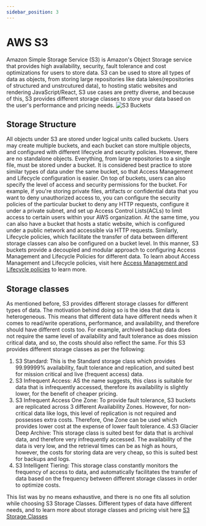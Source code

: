 ```yaml
---
sidebar_position: 3
---
```


# AWS S3

Amazon Simple Storage Service (S3) is Amazon's Object Storage service that provides high availability, security, fault tolerance and cost optimizations for users to
store data. S3 can be used to store all types of data as objects, from storing large repositories like data lakes(repositories of structured and unstrcutured data), to hosting static websites 
and rendering JavaScript/React, S3 use cases are pretty diverse, and because of this, S3 provides different storage classes to store your data based 
on the user's performance and pricing needs.
![S3 Buckets](https://www.testpreptraining.com/tutorial/wp-content/uploads/2019/08/image008.png)

## Storage Structure

All objects under S3 are stored under logical units called buckets. Users may create multiple buckets, and each bucket can store multiple objects, and configured
with different lifecycle and security policies. However, there are no standalone objects. Everything, from large repositories to a single file, must be stored under
a bucket. It is considered best practice to store similar types of data under the same bucket, so that Access Management and Lifecycle configuration is easier.
On top of buckets, users can also specify the level of access and security permissions for the bucket. For example, if you're storing private files, artifacts
or confidential data that you want to deny unauthorized access to, you can configure the security policies of the particular bucket to deny any HTTP requests,
configure it under a private subnet, and set up Access Control Lists(ACLs) to limit access to certain users within your AWS organization. At the same time, you can
also have a bucket that hosts a static website, which is configured under a public network and accessible via HTTP requests. Similarly, Lifecycle policies, which 
facilitate the transfer of data between different storage classes can also be configured on a bucket level. In this manner, S3 buckets provide a decoupled and 
modular approach to configuring Access Management and Lifecycle Policies for different data. To learn about Access Management and Lifecycle policies, visit
here [Access Management and Lifecycle policies](https://docs.aws.amazon.com/AmazonS3/latest/userguide/Welcome.html) to learn more.

## Storage classes

As mentioned before, S3 provides different storage classes for different types of data. The motivation behind doing so is the idea that data is heterogeneous. This
means that different data have different needs when it comes to read/write operations, performance, and availability, and therefore should have different costs too.
For example, archived backup data does not require the same level of availability and fault tolerance as does mission critical data, and so, the costs should also
reflect the same. For this S3 provides different storage classes as per the following:

1. S3 Standard: This is the Standard storage class which provides 99.99999% availability, fault tolerance and replication, and suited best for mission critical and 
live (frequent access) data.
2. S3 Infrequent Access: AS the name suggests, this class is suitable for data that is infrequently accessed, therefore its availability is slightly lower, for the 
benefit of cheaper pricing.
3. S3 Infrequent Access One Zone: To provide fault tolerance, S3 buckets are replicated across 3 different Availability Zones. However, for non-critical data like
logs, this level of replication is not required and possesses extra costs. Therefore, One Zone can be used which provides lower cost at the expense of lower 
fault tolerance.
4.S3 Glacier Deep Archive: This storage class is suited best for data that is archival data, and therefore very infrequently accessed. The availability of the 
data is very low, and the retrieval times can be as high as hours, however, the costs for storing data are very cheap, so this is suited best for backups and logs.
5. S3 Intelligent Tiering: This storage class constantly monitors the frequency of access to data, and automatically facilitates the transfer of data based on the
frequency between different storage classes in order to optimize costs.

This list was by no means exhaustive, and there is no one fits all solution while choosing S3 Storage Classes. Different types of data have different needs, and to
learn more about storage classes and pricing visit here [S3 Storage Classes](https://docs.aws.amazon.com/AmazonS3/latest/userguide/Welcome.html)
